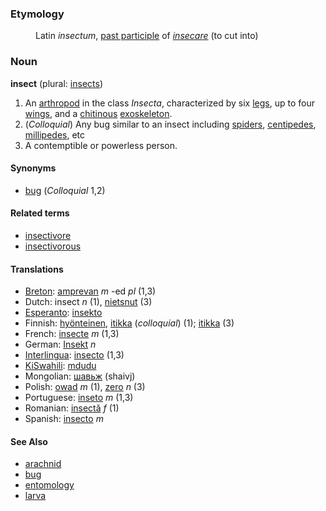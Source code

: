 ===Etymology===

:Latin ''insectum'', [[past participle]] of ''[[insecare]]'' (to cut into)

===Noun===
'''insect''' (plural: [[insects]])

#An [[arthropod]] in the class ''Insecta'', characterized by six [[leg]]s, up to four [[wing]]s, and a [[chitin]]ous [[exoskeleton]].
#(''Colloquial'') Any bug similar to an insect including [[spider]]s, [[centipede]]s, [[millipede]]s, etc
#A contemptible or powerless person.

====Synonyms====
*[[bug]] (''Colloquial'' 1,2)

====Related terms====
*[[insectivore]]
*[[insectivorous]]

====Translations====
*[[Breton]]: [[amprevan]] ''m'' -ed ''pl'' (1,3)
*Dutch: insect ''n'' (1), [[nietsnut]] (3)
*[[Esperanto]]: [[insekto]]
*Finnish: [[hyönteinen]], [[itikka]] (''colloquial'') (1); [[itikka]] (3)
*French: [[insecte]] ''m'' (1,3)
*German: [[Insekt]] ''n''
*[[Interlingua]]: [[insecto]] (1,3)
*[[KiSwahili]]: [[mdudu]]
*Mongolian: [[шавьж]] (shaivj)
*Polish: [[owad]] ''m'' (1), [[zero]] ''n'' (3)
*Portuguese: [[inseto]] ''m'' (1,3)
*Romanian: [[insectă]] ''f'' (1)
*Spanish: [[insecto]] ''m''

====See Also====
*[[arachnid]]
*[[bug]]
*[[entomology]]
*[[larva]]